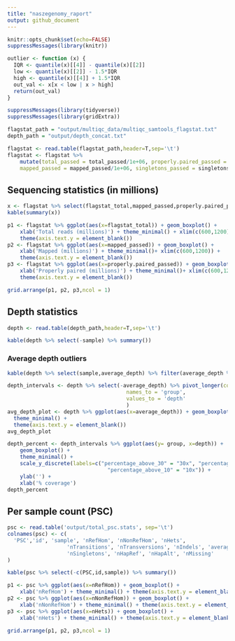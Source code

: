 ```yaml
---
title: "naszegenomy_raport"
output: github_document
---
```


```r
knitr::opts_chunk$set(echo=FALSE)
suppressMessages(library(knitr))
```

```r
outlier <- function (x) {
  IQR <- quantile(x)[[4]] - quantile(x)[[2]]
  low <- quantile(x)[[2]] - 1.5*IQR
  high <- quantile(x)[[4]] + 1.5*IQR
  out_val <- x[x < low | x > high]
  return(out_val)
}
```

```r
suppressMessages(library(tidyverse))
suppressMessages(library(gridExtra))

flagstat_path = "output/multiqc_data/multiqc_samtools_flagstat.txt"
depth_path = "output/depth_concat.txt"

flagstat <- read.table(flagstat_path,header=T,sep='\t')
flagstat <- flagstat %>% 
    mutate(total_passed = total_passed/1e+06, properly.paired_passed = properly.paired_passed/1e+06, flagstat_total = flagstat_total/1e+06,
    mapped_passed = mapped_passed/1e+06, singletons_passed = singletons_passed/1e+06, duplicates_passed = duplicates_passed/1e+06)

```

## Sequencing statistics (in millions)

```r
x <- flagstat %>% select(flagstat_total,mapped_passed,properly.paired_passed) 
kable(summary(x))
```


```r
p1 <- flagstat %>% ggplot(aes(x=flagstat_total)) + geom_boxplot() +
    xlab('Total reads (millions)') + theme_minimal() + xlim(c(600,1200)) + 
    theme(axis.text.y = element_blank())
p2 <- flagstat %>% ggplot(aes(x=mapped_passed)) + geom_boxplot() +
    xlab('Mapped (millions)') + theme_minimal()+ xlim(c(600,1200)) +
    theme(axis.text.y = element_blank())
p3 <- flagstat %>% ggplot(aes(x=properly.paired_passed)) + geom_boxplot() + 
    xlab('Properly paired (millions)') + theme_minimal()+ xlim(c(600,1200)) +
    theme(axis.text.y = element_blank())

grid.arrange(p1, p2, p3,ncol = 1)

```

## Depth statistics

```r
depth <- read.table(depth_path,header=T,sep='\t')

kable(depth %>% select(-sample) %>% summary())
```

### Average depth outliers 
```r
kable(depth %>% select(sample,average_depth) %>% filter(average_depth %in% outlier(depth$average_depth)))
```

```r
depth_intervals <- depth %>% select(-average_depth) %>% pivot_longer(cols = -sample,
                                      names_to = 'group', 
                                      values_to = 'depth'
                                      )
avg_depth_plot <- depth %>% ggplot(aes(x=average_depth)) + geom_boxplot() +
  theme_minimal() +
  theme(axis.text.y = element_blank())
avg_depth_plot
```


```r
depth_percent <- depth_intervals %>% ggplot(aes(y= group, x=depth)) + 
    geom_boxplot() + 
    theme_minimal() +
    scale_y_discrete(labels=c("percentage_above_30" = "30x", "percentage_above_20" = "20x",
                                "percentage_above_10" = "10x")) +
    ylab('') +
    xlab('% coverage')
depth_percent
```

## Per sample count (PSC)
```r

psc <- read.table('output/total_psc.stats', sep='\t')
colnames(psc) <- c(
  'PSC','id', 'sample', 'nRefHom', 'nNonRefHom', 'nHets', 
                   'nTransitions', 'nTransversions', 'nIndels', 'average_depth',
                   'nSingletons', 'nHapRef', 'nHapAlt', 'nMissing'
)

kable(psc %>% select(-c(PSC,id,sample)) %>% summary())

p1 <- psc %>% ggplot(aes(x=nRefHom)) + geom_boxplot() +
    xlab('nRefHom') + theme_minimal() + theme(axis.text.y = element_blank()) + ggtitle('Number of reference homozygous')
p2 <- psc %>% ggplot(aes(x=nNonRefHom)) + geom_boxplot() +
    xlab('nNonRefHom') + theme_minimal() + theme(axis.text.y = element_blank()) + ggtitle('Number of non-reference homozygous')
p3 <- psc %>% ggplot(aes(x=nHets)) + geom_boxplot() +
    xlab('nHets') + theme_minimal() + theme(axis.text.y = element_blank()) + ggtitle('Number of heterozygous')

grid.arrange(p1, p2, p3,ncol = 1)
```
